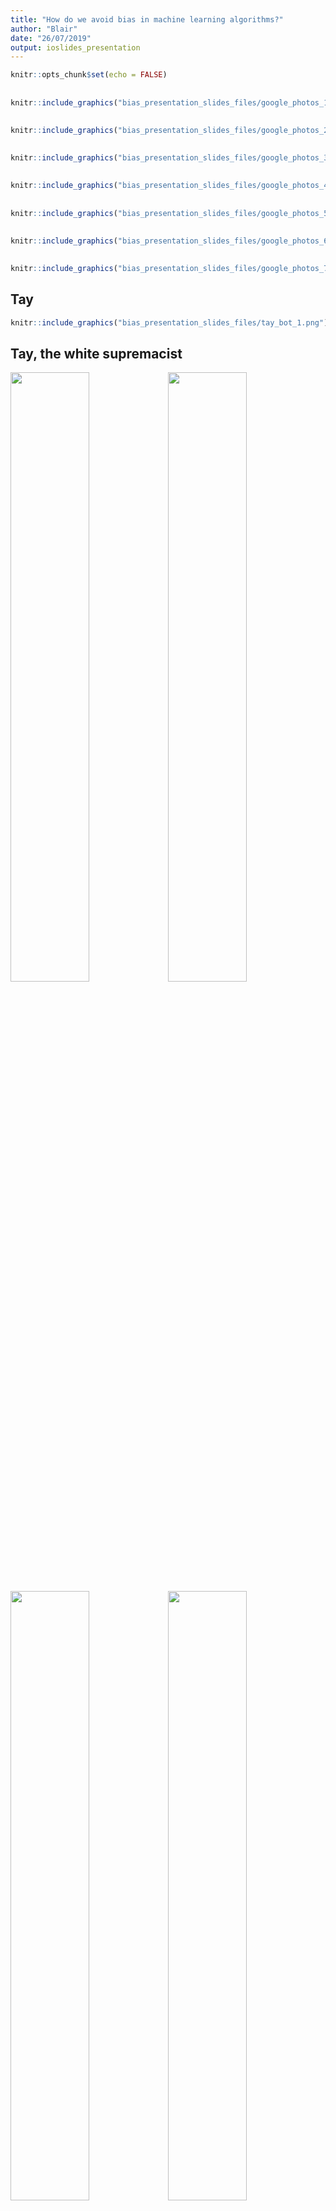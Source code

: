 ```yaml
---
title: "How do we avoid bias in machine learning algorithms?"
author: "Blair"
date: "26/07/2019"
output: ioslides_presentation
---
```


```r
knitr::opts_chunk$set(echo = FALSE)
```

##

```r
knitr::include_graphics("bias_presentation_slides_files/google_photos_1.png")
```

##

```r
knitr::include_graphics("bias_presentation_slides_files/google_photos_2.png")
```

##

```r
knitr::include_graphics("bias_presentation_slides_files/google_photos_3.png")
```

##

```r
knitr::include_graphics("bias_presentation_slides_files/google_photos_4.png")
```

##

```r
knitr::include_graphics("bias_presentation_slides_files/google_photos_5.png")
```

## 

```r
knitr::include_graphics("bias_presentation_slides_files/google_photos_6.png")
```

## 

```r
knitr::include_graphics("bias_presentation_slides_files/google_photos_7.png")
```

## Tay

```r
knitr::include_graphics("bias_presentation_slides_files/tay_bot_1.png")
```

## Tay, the white supremacist

![](bias_presentation_slides_files/tay_bot_2.png){ width=50% }![](bias_presentation_slides_files/tay_bot_3.png){ width=50% }![](bias_presentation_slides_files/tay_bot_4.png){ width=50% }![](bias_presentation_slides_files/tay_bot_5.png){ width=50% }

## Meet Steve

```r
knitr::include_graphics("bias_presentation_slides_files/steve_talley.jpg")
```

## Other uses of machine learning in society

* HART (Harm Assessment Risk Tool)
* COMPAS (Correctional Offender Management Profiling for Alternative Sanctions)
* IBM Green Horizon
* Tesla self driving cars
* Virtual assisants
* AlphaGo

## Sample bias
* collected data doesn’t accurately represent the environment the program is
expected to run into.
    - self selection
    - undercoverage
    - survivorship
    - response

## Sample bias - overcoming
* stratification
* weighting

## Exclusion bias
* result of excluding some features from our dataset usually under the umbrella of cleaning our data

## Exclusion bias - overcoming
* thoroughly investigating the features/groups we're thinking of excluding beforehand
* having colleagues cast an eye over variables
* using the packages such as caret to calculate the relative feature importance

## Observer bias
* tendency to see what we expect to see, or what we want to see 

## Observer bias - overcoming
* randomized controlled trials
* double blind trials
* train people as observers who have little or no stake in the outcome of the experiment

## Prejudice bias
* result of cultural influences or stereotypes.

## Prejudice bias - overcoming
* culmination of previous techniques to overcome
    - double blind trials
    - stratification
    - having people who aren't the experiment designer do the sampling and others do the testing

## Measurement bias
* an issue with the device used to observe or measure. 

## Measurement bias - overcoming
* multiple measuring devices
* having trained people using the instruments

## Identifying bias in training datasets
* missing values
* unexpected values
* data skew

## How to compensate for bias when building models
* Lime
* FairML
* Google What/If...
* IBM Bias assessment toolkit

## How to monitor model for negative feedback
* sister model for anomaly detection
